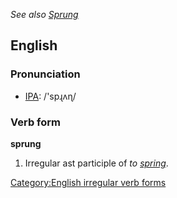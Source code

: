 ''See also [[Sprung]]''
==English==

===Pronunciation===
*[[w:IPA|IPA]]: /'spɻʌɳ/

===Verb form===
'''sprung'''
#Irregular ast participle of ''to [[spring]]''.

[[Category:English irregular verb forms]]